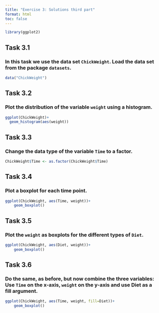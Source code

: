 ```yaml
---
title: "Exercise 3: Solutions third part"
format: html
toc: false
---
```

  
```r
library(ggplot2)
```

## Task 3.1

### In this task we use the data set `ChickWeight`. Load the data set from the package `datasets`.

```r
data("ChickWeight")
```



## Task 3.2

### Plot the distribution of the variable `weight` using a histogram.

```r
ggplot(ChickWeight)+
  geom_histogram(aes(weight))
```




## Task 3.3

### Change the data type of the variable `Time` to a factor.


```r
ChickWeight$Time <- as.factor(ChickWeight$Time)
```


## Task 3.4

### Plot a boxplot for each time point.

```r
ggplot(ChickWeight, aes(Time, weight))+
    geom_boxplot()
```



## Task 3.5

### Plot the `weight` as boxplots for the different types of `Diet`.

```r
ggplot(ChickWeight, aes(Diet, weight))+
    geom_boxplot()
```


## Task 3.6

### Do the same, as before, but now combine the three variables: Use `Time` on the x-axis, `weight` on the y-axis and use Diet as a fill argument.

```r
ggplot(ChickWeight, aes(Time, weight, fill=Diet))+
    geom_boxplot()
```


